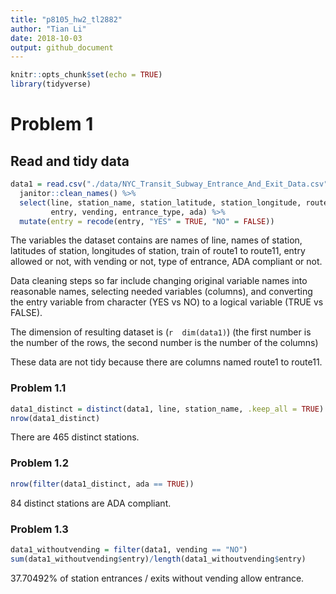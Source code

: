 ```yaml
---
title: "p8105_hw2_tl2882"
author: "Tian Li"
date: 2018-10-03
output: github_document
---
```


```r
knitr::opts_chunk$set(echo = TRUE)
library(tidyverse)
```

# Problem 1

## Read and tidy data

```r
data1 = read.csv("./data/NYC_Transit_Subway_Entrance_And_Exit_Data.csv") %>% 
  janitor::clean_names() %>% 
  select(line, station_name, station_latitude, station_longitude, route1:route11,
         entry, vending, entrance_type, ada) %>% 
  mutate(entry = recode(entry, "YES" = TRUE, "NO" = FALSE))
```


The variables the dataset contains are names of line, names of station, latitudes of station, longitudes of station, train of route1 to route11, entry allowed or not, with vending or not, type of entrance, ADA compliant or not.

Data cleaning steps so far include changing original variable names into reasonable names, selecting needed variables (columns), and converting the entry variable from character (YES vs NO) to a logical variable (TRUE vs FALSE).

The dimension of resulting dataset is (```r  dim(data1) ```) (the first number is the number of the rows, the second number is the number of the columns)

These data are not tidy because there are columns named route1 to route11.

### Problem 1.1

```r
data1_distinct = distinct(data1, line, station_name, .keep_all = TRUE)
nrow(data1_distinct)
```

There are 465 distinct stations.

### Problem 1.2

```r
nrow(filter(data1_distinct, ada == TRUE))
```

84 distinct stations are ADA compliant.

### Problem 1.3

```r
data1_withoutvending = filter(data1, vending == "NO")
sum(data1_withoutvending$entry)/length(data1_withoutvending$entry)
```

37.70492% of station entrances / exits without vending allow entrance.